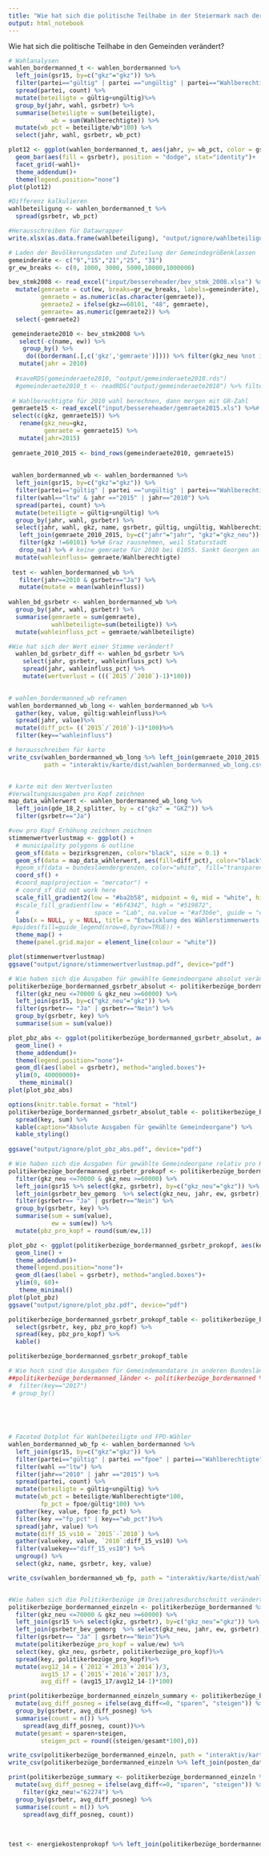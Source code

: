 ```yaml
---
title: "Wie hat sich die politische Teilhabe in der Steiermark nach der Gemeindestrukturreform verändert?"
output: html_notebook
---
```


Wie hat sich die politische Teilhabe in den Gemeinden verändert?


```r
# Wahlanalysen
wahlen_bordermanned_t <- wahlen_bordermanned %>%
  left_join(gsr15, by=c("gkz"="gkz")) %>%
  filter(partei=="gültig" | partei =="ungültig" | partei=="Wahlberechtigte")%>%
  spread(partei, count) %>%
  mutate(beteiligte = gültig+ungültig)%>%
  group_by(jahr, wahl, gsrbetr) %>%
  summarise(beteiligte = sum(beteiligte), 
            wb = sum(Wahlberechtigte)) %>%
  mutate(wb_pct = beteiligte/wb*100) %>%
  select(jahr, wahl, gsrbetr, wb_pct) 

plot12 <- ggplot(wahlen_bordermanned_t, aes(jahr, y= wb_pct, color = gsrbetr)) +
  geom_bar(aes(fill = gsrbetr), position = "dodge", stat="identity")+
  facet_grid(~wahl)+
  theme_addendum()+
  theme(legend.position="none")
plot(plot12)

#Differenz kalkulieren
wahlbeteiligung <- wahlen_bordermanned_t %>%
  spread(gsrbetr, wb_pct) 

#Herausschreiben für Datawrapper
write.xlsx(as.data.frame(wahlbeteiligung), "output/ignore/wahlbeteiligung.xlsx")

```

```r
# Laden der Bevölkerungsdaten und Zuteilung der Gemeindegrößenklassen
gemeinderäte <- c("9","15","21","25", "31")
gr_ew_breaks <- c(0, 1000, 3000, 5000,10000,1000000)

bev_stmk2008 <- read_excel("input/bessereheader/bev_stmk_2008.xlsx") %>% # Dieses Jahr ist laut GO wesentlich für die GR-Zahl-Festsetzung
  mutate(gemraete = cut(ew, breaks=gr_ew_breaks, labels=gemeinderäte), 
         gemraete = as.numeric(as.character(gemraete)), 
         gemraete2 = ifelse(gkz==60101, "48", gemraete), 
         gemraete= as.numeric(gemraete2)) %>%
  select(-gemraete2)

 gemeinderaete2010 <- bev_stmk2008 %>%
   select(-c(name, ew)) %>%
    group_by() %>%
     do((borderman(.[,c('gkz','gemraete')]))) %>% filter(gkz_neu %not in% teilungen_exkl) %>%
   mutate(jahr = 2010)
  
  #saveRDS(gemeinderaete2010, "output/gemeinderaete2010.rds")
  #gemeinderaete2010_t <- readRDS("output/gemeinderaete2010") %>% filter(gkz_neu %not in% teilungen_exkl)
  
 # Wahlberechtigte für 2010 wahl berechnen, dann mergen mit GR-Zahl
 gemraete15 <- read_excel("input/bessereheader/gemraete2015.xls") %>%# Dieses Jahr ist laut GO wesentlich für die GR-Zahl-Festsetzung
 select(c(gkz, gemraete15)) %>%
   rename(gkz_neu=gkz, 
          gemraete = gemraete15) %>%
   mutate(jahr=2015)
 
 gemraete_2010_2015 <- bind_rows(gemeinderaete2010, gemraete15)
 
 
 wahlen_bordermanned_wb <- wahlen_bordermanned %>%
  left_join(gsr15, by=c("gkz"="gkz")) %>%
  filter(partei=="gültig" | partei =="ungültig" | partei=="Wahlberechtigte")%>%
  filter(wahl=="ltw" & jahr =="2015" | jahr=="2010") %>%
  spread(partei, count) %>%
  mutate(beteiligte = gültig+ungültig) %>%
  group_by(jahr, wahl, gsrbetr) %>%
  select(jahr, wahl, gkz, name, gsrbetr, gültig, ungültig, Wahlberechtigte, beteiligte) %>%
   left_join(gemraete_2010_2015, by=c("jahr"="jahr", "gkz"="gkz_neu")) %>%
   filter(gkz !=60101) %>%# Graz rausnehmen, weil Staturstadt 
   drop_na() %>% # keine gemraete für 2010 bei 61055. Sankt Georgen an der St…, 61059. Wildon, 62264. Bad Waltersdorf, 62265. Dechantskirchen, 62274. Neudau,  62277. Rohrbach an der Lafnitz
  mutate(wahleinfluss= gemraete/Wahlberechtigte)
 
 test <- wahlen_bordermanned_wb %>% 
   filter(jahr==2010 & gsrbetr=="Ja") %>% 
   mutate(mutate = mean(wahleinfluss))
   
wahlen_bd_gsrbetr <- wahlen_bordermanned_wb %>%
  group_by(jahr, wahl, gsrbetr) %>%
  summarise(gemraete = sum(gemraete), 
            wahlbeteiligte=sum(beteiligte)) %>%
  mutate(wahleinfluss_pct = gemraete/wahlbeteiligte)

#Wie hat sich der Wert einer Stimme verändert?
  wahlen_bd_gsrbetr_diff <- wahlen_bd_gsrbetr %>%
    select(jahr, gsrbetr, wahleinfluss_pct) %>%
    spread(jahr, wahleinfluss_pct) %>%
    mutate(wertverlust = (((`2015`/`2010`)-1)*100))
  
```



```r
# wahlen_bordermanned_wb reframen
wahlen_bordermanned_wb_long <- wahlen_bordermanned_wb %>%
  gather(key, value, gültig:wahleinfluss)%>%
  spread(jahr, value)%>%
  mutate(diff_pct= ((`2015`/`2010`)-1)*100)%>%
  filter(key=="wahleinfluss")

# herausschreiben für karte
write_csv(wahlen_bordermanned_wb_long %>% left_join(gemraete_2010_2015 %>% mutate(jahr=paste0("gemraete_",jahr)) %>% spread(jahr, gemraete) %>% rename(gkz=gkz_neu)),
          path = "interaktiv/karte/dist/wahlen_bordermanned_wb_long.csv")


# karte mit den Wertverlusten
#Verwaltungsausgaben pro Kopf zeichnen
map_data_wählerwert <- wahlen_bordermanned_wb_long %>% 
  left_join(gde_18_2_splitter, by = c("gkz" = "GKZ")) %>%
  filter(gsrbetr=="Ja")

#vew pro Kopf Erhöhung zeichnen zeichnen
stimmenwertverlustmap <- ggplot() +
  # municipality polygons & outline
  geom_sf(data = bezirksgrenzen, color="black", size = 0.1) +
  geom_sf(data = map_data_wählerwert, aes(fill=diff_pct), color="black", size=0.01) +
  #geom_sf(data = bundeslaendergrenzen, color="white", fill="transparent", size=0.1) +
  coord_sf() +
  #coord_map(projection = "mercator") +
  # coord_sf did not work here
  scale_fill_gradient2(low = "#ba2b58", midpoint = 0, mid = "white", high = "#84a07c")+
  #scale_fill_gradient(low = "#bf4342", high = "#519872", 
  #                     space = "Lab", na.value = "#af3b6e", guide = "colourbar") +
  labs(x = NULL, y = NULL, title = "Entwicklung des Wählerstimmenwerts in fusionierten Gemeinden", caption = "Quelle: Statistik Austria, BEV.") +
 #guides(fill=guide_legend(nrow=6,byrow=TRUE)) +
  theme_map() +
  theme(panel.grid.major = element_line(colour = "white"))

plot(stimmenwertverlustmap)
ggsave("output/ignore/stimmenwertverlustmap.pdf", device="pdf")

```

```r
# Wie haben sich die Ausgaben für gewählte Gemeindeorgane absolut verändert?
politikerbezüge_bordermanned_gsrbetr_absolut <- politikerbezüge_bordermanned %>%
  filter(gkz_neu <=70000 & gkz_neu >=60000) %>%
  left_join(gsr15, by=c("gkz_neu"="gkz")) %>%
  filter(gsrbetr== "Ja" | gsrbetr=="Nein") %>%
  group_by(gsrbetr, key) %>%
  summarise(sum = sum(value))

plot_pbz_abs <- ggplot(politikerbezüge_bordermanned_gsrbetr_absolut, aes(key, sum, color = gsrbetr)) +
  geom_line() +
  theme_addendum()+
  theme(legend.position="none")+
  geom_dl(aes(label = gsrbetr), method="angled.boxes")+
  ylim(0, 40000000)+
   theme_minimal()
plot(plot_pbz_abs) 

options(knitr.table.format = "html")
politikerbezüge_bordermanned_gsrbetr_absolut_table <- politikerbezüge_bordermanned_gsrbetr_absolut %>%
  spread(key, sum) %>%
  kable(caption="Absolute Ausgaben für gewählte Gemeindeorgane") %>%
  kable_styling()
  
ggsave("output/ignore/plot_pbz_abs.pdf", device="pdf")  

# Wie haben sich die Ausgaben für gewählte Gemeindeorgane relativ pro Kopf verändert?
politikerbezüge_bordermanned_gsrbetr_prokopf <- politikerbezüge_bordermanned %>%
  filter(gkz_neu <=70000 & gkz_neu >=60000) %>%
  left_join(gsr15 %>% select(gkz, gsrbetr), by=c("gkz_neu"="gkz")) %>%
  left_join(gsrbetr_bev_gemorg  %>% select(gkz_neu, jahr, ew, gsrbetr), by=c("gkz_neu"="gkz_neu", "key"="jahr", "gsrbetr"="gsrbetr")) %>%
  filter(gsrbetr== "Ja" | gsrbetr=="Nein") %>%
  group_by(gsrbetr, key) %>%
  summarise(sum = sum(value), 
            ew = sum(ew)) %>%
  mutate(pbz_pro_kopf = round(sum/ew,1))

plot_pbz <- ggplot(politikerbezüge_bordermanned_gsrbetr_prokopf, aes(key, pbz_pro_kopf, color = gsrbetr)) +
  geom_line() +
  theme_addendum()+
  theme(legend.position="none")+
  geom_dl(aes(label = gsrbetr), method="angled.boxes")+
  ylim(0, 60)+
   theme_minimal()
plot(plot_pbz) 
ggsave("output/ignore/plot_pbz.pdf", device="pdf")

politikerbezüge_bordermanned_gsrbetr_prokopf_table <- politikerbezüge_bordermanned_gsrbetr_prokopf %>%
  select(gsrbetr, key, pbz_pro_kopf) %>%
  spread(key, pbz_pro_kopf) %>%
  kable()

politikerbezüge_bordermanned_gsrbetr_prokopf_table
```

```r
# Wie hoch sind die Ausgaben für Gemeindemandatare in anderen Bundesländern?
##politikerbezüge_bordermanned_länder <- politikerbezüge_bordermanned %>%
#  filter(key=="2017")
 # group_by()
  
  

  
```

```r
# Faceted Dotplot für Wahlbeteiligte und FPÖ-Wähler
wahlen_bordermanned_wb_fp <- wahlen_bordermanned %>%
  left_join(gsr15, by=c("gkz"="gkz")) %>%
  filter(partei=="gültig" | partei =="fpoe" | partei=="Wahlberechtigte" | partei=="ungültig")%>%
  filter(wahl =="ltw") %>%
  filter(jahr=="2010" | jahr =="2015") %>%
  spread(partei, count) %>%
  mutate(beteiligte = gültig+ungültig) %>%
  mutate(wb_pct = beteiligte/Wahlberechtigte*100, 
         fp_pct = fpoe/gültig*100) %>%
  gather(key, value, fpoe:fp_pct) %>%
  filter(key =="fp_pct" | key=="wb_pct")%>%
  spread(jahr, value) %>%
  mutate(diff_15_vs10 = `2015`-`2010`) %>%
  gather(valuekey, value, `2010`:diff_15_vs10) %>%
  filter(valuekey=="diff_15_vs10") %>%
  ungroup() %>%
  select(gkz, name, gsrbetr, key, value) 

write_csv(wahlen_bordermanned_wb_fp, path = "interaktiv/karte/dist/wahlen_bordermanned_wb_fp.csv")



```

```r
#Wie haben sich die Politikerbezüge im Dreijahresdurchschnitt verändert?
politikerbezüge_bordermanned_einzeln <- politikerbezüge_bordermanned %>%
  filter(gkz_neu <=70000 & gkz_neu >=60000) %>%
  left_join(gsr15 %>% select(gkz, gsrbetr), by=c("gkz_neu"="gkz")) %>%
  left_join(gsrbetr_bev_gemorg  %>% select(gkz_neu, jahr, ew, gsrbetr), by=c("gkz_neu"="gkz_neu", "key"="jahr", "gsrbetr"="gsrbetr")) %>%
  filter(gsrbetr== "Ja" | gsrbetr=="Nein")%>%
  mutate(politikerbezüge_pro_kopf = value/ew) %>%
  select(key, gkz_neu, gsrbetr, politikerbezüge_pro_kopf)%>%
  spread(key, politikerbezüge_pro_kopf)%>%
  mutate(avg12_14 = (`2012`+`2013`+`2014`)/3, 
         avg15_17 = (`2015`+`2016`+`2017`)/3, 
         avg_diff = (avg15_17/avg12_14-1)*100)

print(politikerbezüge_bordermanned_einzeln_summary <- politikerbezüge_bordermanned_einzeln %>%
  mutate(avg_diff_posneg = ifelse(avg_diff<=0, "sparen", "steigen")) %>%
  group_by(gsrbetr, avg_diff_posneg) %>%
  summarise(count = n()) %>%
    spread(avg_diff_posneg, count))%>%
  mutate(gesamt = sparen+steigen, 
         steigen_pct = round((steigen/gesamt*100),0))

write_csv(politikerbezüge_bordermanned_einzeln, path = "interaktiv/karte-verwaltung/politikerbezüge_bordermanned_einzeln.csv")
write_csv(politikerbezüge_bordermanned_einzeln %>% left_join(posten_data %>% select(gkz_neu, name) %>% distinct()) %>% select(-`2010`,-`2011`), path = "interaktiv/karte/dist/politikerbezüge_bordermanned_einzeln.csv")

print(politikerbezüge_summary <- politikerbezüge_bordermanned_einzeln %>%
  mutate(avg_diff_posneg = ifelse(avg_diff<=0, "sparen", "steigen")) %>%
    filter(gkz_neu!="62274") %>%
  group_by(gsrbetr, avg_diff_posneg) %>%
  summarise(count = n()) %>%
    spread(avg_diff_posneg, count))
  
  
  
test <- energiekostenprokopf %>% left_join(politikerbezüge_bordermanned_einzeln, by=c("gkz_neu"="gkz_neu"))
```

```r

```


